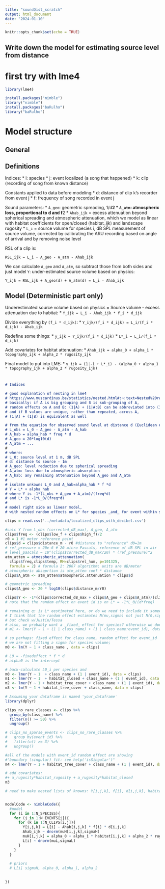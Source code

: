 ```yaml
---
title: "soundDist_scratch"
output: html_document
date: "2024-01-10"
---
```


```r
knitr::opts_chunk$set(echo = TRUE)
```

## Write down the model for estimating source level from distance

# first try with lme4

```r
library(lme4)

install.packages("nimble")
library("nimble")
install.packages("baRulho")
library("baRulho")
```
# Model structure

## General


## Definitions

Indices:
* i: species
* j: event localized (a song that happened)
* k: clip (recording of song from known distance)

Constants applied to data before modeling
* d: distance of clip k's recorder from event j
* f: frequency of song recorded in event j


Sound parameters:
* `A_geo`: geometric spreading, 1/d**2
* `A_atm`: atmospheric loss, proportional to d and f**2
* `Ahab_ijk` = excess attenuation beyond spherical spreading and atmospheric attenuation, which we model as linear with habitat coefficients for open/closed (habitat_ijk) and landscape rugosity
* `L_i` = source volume for species i, dB SPL measurement of source volume, corrected by calibrating the ARU recording based on angle of arrival and by removing noise level

RSL of a clip is:

`RSL_ijk = L_i - A_geo - A_atm - Ahab_ijk`

We can calculate `A_geo` and `A_atm`, so subtract those from both sides and just model `Y`: under-estimated source volume based on physics:

`Y_ijk = RSL_ijk + A_geo(d) + A_atm(d) = L_i - Ahab_ijk`

## Model (Deterministic part only)

Underestimated source volume based on physics = Source volume - excess attenuation due to habitat:
* `Y_ijk = L_i - Ahab_ijk * f_i * d_ijk`

Divide everything by `(f_i * d_ijk)`:
* `Y_ijk/(f_i * d_ijk) = L_i/(f_i * d_ijk) - Ahab_ijk`

Redefine some things:
* `y_ijk = Y_ijk/(f_i * d_ijk)`
* `L*_i = L_i/(f_i * d_ijk)`

Add covariates for habitat attenuation:
* `Ahab_ijk = alpha_0 + alpha_1 * topography_ijk + alpha_2 * rugosity_ijk` 

Final model to put into LME:
* `y_ijk = (1|-1 + L*_i) - (alpha_0 + alpha_1 * topography_ijk + alpha_2 * rugosity_ijk)`



# 

```markdown
# Indices

# good explanation of nesting in lme4 
# https://www.muscardinus.be/statistics/nested.html#:~:text=Nested%20random%20effects%20assume%20that,relationship%20between%20the%20random%20effects.
# basically: if A is big grouping and B is sub-grouping of A, 
# random effects on A and B: (1|A) + (1|A:B) can be abbreviated into (1|A/B)
# and if B values are unique, rather than repeated, across A, 
# (1|A) + (1|B) is equivalent as well

# from the equation for observed sound level at distance d (Euclidean distance - 1m):
# L_obs = L_0 - A_geo - A_atm - A_hab
# A_hab = alpha_hab * freq * d
# A_geo = 20*log10(d)
# A_atm = ...
#
# where: 
# L_0: source level at 1 m, dB SPL
# d: distance to source - 1m
# A_geo: level reduction due to spherical spreading
# A_atm: loss due to atmospheric absorption
# A_hab: any remaining attenuation beyond A_geo and A_atm
# 
# isolate unkowns L_0 and A_hab=alpha_hab * f *d
# Y = L* + alpha_hab
# where Y is -1*(L_obs + A_geo + A_atm)/(freq*d)
# and L* is -1*L_0/(freq*d)
# 
# model right side as linear model, 
# with nested random effects on L* for species _and_ for event within species
```

```r
clips = read.csv('../metadata/localized_clips_with_decibel.csv')

#calc Y from L_obs (corrected_dB_max), A_geo, A_atm
clips$freq <- (clips$low_f + clips$high_f)/2
r0 = 1 #1 meter reference point
clips$d = clips$distance_m - r0 #distance to "reference" d0=1m
# ref_pressure = 20e-6 # 20 micro Pascals, reference of dB SPL in air
# level_pascals = 10^(clips$corrected_dB_max/20) * (ref_pressure)^2 
atm_atten = atmospheric_attenuation(
  clips$freq,clips$temp, RH=clips$rel_hum, p=101325,
  formula = 2) # formula 2: 2007 algorithm; units are dB/meter
# atmospheric absoprtion is atm_atten coef * distance 
clips$A_atm <- atm_atten$atmospheric.attenuation * clips$d

# geometric spreading
clips$A_geo <- 20 * log10(clips$distance_m/r0)

clips$Y <- -1*(clips$corrected_dB_max + clips$A_geo + clips$A_atm)/(clips$d*clips$freq)
# note that the random effect on event id is on L* = -1*L_0/(d*freq)

# remaining q: is L* eestimated here, or do we need to include it somewhere?
# I think that the random effect estimates N(mu,sigma) not just N(0,sigma) so its included in the random effect
# but check w/Justin/Tessa
# also, we probably want a _fixed_ effect for species? otherwise we don't estimate a per-species L0
# m1 <- lmer(Y ~ 1 + (1 | class_name) + (1 | class_name:event_id), data = clips)  # (1| class_name) + (1 | event_id)

# so perhaps: fixed effect for class name, random effect for event_id 
# we are not fitting a sigma for species volume; 
m0 <- lm(Y ~ 1 + class_name , data = clips) 

# L0 = -fixedeffect * f * d
# alpha0 is the intercept

# back-calculate L0_i per species and 
m0 <- lmer(Y ~ 1  + class_name + (1 | event_id), data = clips) 
m1 <- lmer(Y ~ 1  + habitat_closed + class_name + (1 | event_id), data = clips) 
m2 <- lmer(Y ~ 1 + habitat_tree_cover + class_name + (1 | event_id), data = clips) 
m3 <- lm(Y ~ 1 + habitat_tree_cover + class_name, data = clips) 

# Assuming your dataframe is named 'your_dataframe'
library(dplyr)

clips_no_rare_classes <- clips %>%
  group_by(class_name) %>%
  filter(n() >= 50) %>%
  ungroup()

# clips_no_sparse_events <- clips_no_rare_classes %>%
#   group_by(event_id) %>%
#   filter(n() >= 3) %>%
#   ungroup()

#all of the models with event_id random effect are showing 
#"boundary (singular) fit: see help('isSingular')"
m4 <- lmer(Y ~ 1 + habitat_tree_cover + class_name + (1 | event_id), data = clips_no_rare_classes) 

# add covariates:
#+ a_rugosity*habitat_rugosity + a_rugosity*habitat_closed
m3
```



```r

# need to make nested lists of knowns: Y[i,j,k], f[i], d[i,j,k], habitat[i,j,k], rugosity[i,j,k]


modelCode <- nimbleCode({
  #model
  for (i in 1:N_SPECIES){
    for (j in 1:N_EVENTS[i]){
      for (k in 1:N_CLIPS[i,j]){
        Y[i,j,k] = L[i] - Ahab[i,j,k] * f[i] * d[i,j,k]
        Ahab_ijk ~ dnorm(muH[i,j,k],sigmaH)
        muH[i,j,k] = alpha_0 + alpha_1 * habitat[i,j,k] + alpha_2 * rugosity[i,j,k]
        L[i] ~ dnorm(muL,sigmaL)
      }
    }
  }
  
  # priors
  # L[i] sigmaH, alpha_0, alpha_1, alpha_2
  
  
})
```


```r
```

